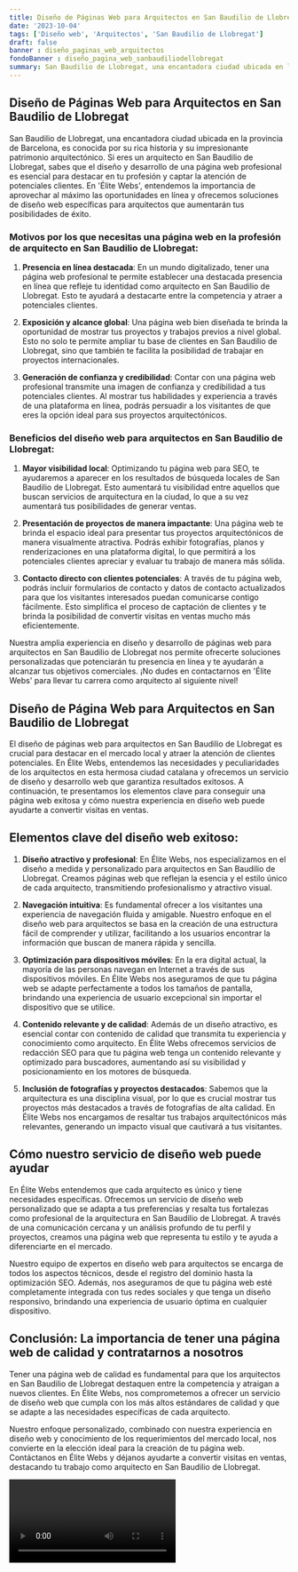 ```yaml
---
title: Diseño de Páginas Web para Arquitectos en San Baudilio de Llobregat
date: '2023-10-04'
tags: ['Diseño web', 'Arquitectos', 'San Baudilio de Llobregat']
draft: false
banner : diseño_paginas_web_arquitectos
fondoBanner : diseño_pagina_web_sanbaudiliodellobregat
summary: San Baudilio de Llobregat, una encantadora ciudad ubicada en la provincia de Barcelona, es conocida por su rica historia y su impresionante patrimonio arquitectónico. Si eres un arquitecto en San Baudilio de Llobregat, sabes que el diseño y desarrollo de una página web profesional es esencial para destacar en tu profesión y captar la atención de potenciales clientes. En 'Élite Webs', entendemos la importancia de aprovechar al máximo las oportunidades en línea y ofrecemos soluciones de diseño web específicas para arquitectos que aumentarán tus posibilidades de éxito.
---
```


## Diseño de Páginas Web para Arquitectos en San Baudilio de Llobregat

San Baudilio de Llobregat, una encantadora ciudad ubicada en la provincia de Barcelona, es conocida por su rica historia y su impresionante patrimonio arquitectónico. Si eres un arquitecto en San Baudilio de Llobregat, sabes que el diseño y desarrollo de una página web profesional es esencial para destacar en tu profesión y captar la atención de potenciales clientes. En 'Élite Webs', entendemos la importancia de aprovechar al máximo las oportunidades en línea y ofrecemos soluciones de diseño web específicas para arquitectos que aumentarán tus posibilidades de éxito.

### Motivos por los que necesitas una página web en la profesión de arquitecto en San Baudilio de Llobregat:

1. **Presencia en línea destacada**: En un mundo digitalizado, tener una página web profesional te permite establecer una destacada presencia en línea que refleje tu identidad como arquitecto en San Baudilio de Llobregat. Esto te ayudará a destacarte entre la competencia y atraer a potenciales clientes.

2. **Exposición y alcance global**: Una página web bien diseñada te brinda la oportunidad de mostrar tus proyectos y trabajos previos a nivel global. Esto no solo te permite ampliar tu base de clientes en San Baudilio de Llobregat, sino que también te facilita la posibilidad de trabajar en proyectos internacionales.

3. **Generación de confianza y credibilidad**: Contar con una página web profesional transmite una imagen de confianza y credibilidad a tus potenciales clientes. Al mostrar tus habilidades y experiencia a través de una plataforma en línea, podrás persuadir a los visitantes de que eres la opción ideal para sus proyectos arquitectónicos.

### Beneficios del diseño web para arquitectos en San Baudilio de Llobregat:

1. **Mayor visibilidad local**: Optimizando tu página web para SEO, te ayudaremos a aparecer en los resultados de búsqueda locales de San Baudilio de Llobregat. Esto aumentará tu visibilidad entre aquellos que buscan servicios de arquitectura en la ciudad, lo que a su vez aumentará tus posibilidades de generar ventas.

2. **Presentación de proyectos de manera impactante**: Una página web te brinda el espacio ideal para presentar tus proyectos arquitectónicos de manera visualmente atractiva. Podrás exhibir fotografías, planos y renderizaciones en una plataforma digital, lo que permitirá a los potenciales clientes apreciar y evaluar tu trabajo de manera más sólida.

3. **Contacto directo con clientes potenciales**: A través de tu página web, podrás incluir formularios de contacto y datos de contacto actualizados para que los visitantes interesados puedan comunicarse contigo fácilmente. Esto simplifica el proceso de captación de clientes y te brinda la posibilidad de convertir visitas en ventas mucho más eficientemente.

Nuestra amplia experiencia en diseño y desarrollo de páginas web para arquitectos en San Baudilio de Llobregat nos permite ofrecerte soluciones personalizadas que potenciarán tu presencia en línea y te ayudarán a alcanzar tus objetivos comerciales. ¡No dudes en contactarnos en 'Élite Webs' para llevar tu carrera como arquitecto al siguiente nivel!

<GifSeo />

<Cta />

## Diseño de Página Web para Arquitectos en San Baudilio de Llobregat

El diseño de páginas web para arquitectos en San Baudilio de Llobregat es crucial para destacar en el mercado local y atraer la atención de clientes potenciales. En Élite Webs, entendemos las necesidades y peculiaridades de los arquitectos en esta hermosa ciudad catalana y ofrecemos un servicio de diseño y desarrollo web que garantiza resultados exitosos. A continuación, te presentamos los elementos clave para conseguir una página web exitosa y cómo nuestra experiencia en diseño web puede ayudarte a convertir visitas en ventas.

## Elementos clave del diseño web exitoso:

1. **Diseño atractivo y profesional**: En Élite Webs, nos especializamos en el diseño a medida y personalizado para arquitectos en San Baudilio de Llobregat. Creamos páginas web que reflejan la esencia y el estilo único de cada arquitecto, transmitiendo profesionalismo y atractivo visual.

2. **Navegación intuitiva**: Es fundamental ofrecer a los visitantes una experiencia de navegación fluida y amigable. Nuestro enfoque en el diseño web para arquitectos se basa en la creación de una estructura fácil de comprender y utilizar, facilitando a los usuarios encontrar la información que buscan de manera rápida y sencilla.

3. **Optimización para dispositivos móviles**: En la era digital actual, la mayoría de las personas navegan en Internet a través de sus dispositivos móviles. En Élite Webs nos aseguramos de que tu página web se adapte perfectamente a todos los tamaños de pantalla, brindando una experiencia de usuario excepcional sin importar el dispositivo que se utilice.

4. **Contenido relevante y de calidad**: Además de un diseño atractivo, es esencial contar con contenido de calidad que transmita tu experiencia y conocimiento como arquitecto. En Élite Webs ofrecemos servicios de redacción SEO para que tu página web tenga un contenido relevante y optimizado para buscadores, aumentando así su visibilidad y posicionamiento en los motores de búsqueda.

5. **Inclusión de fotografías y proyectos destacados**: Sabemos que la arquitectura es una disciplina visual, por lo que es crucial mostrar tus proyectos más destacados a través de fotografías de alta calidad. En Élite Webs nos encargamos de resaltar tus trabajos arquitectónicos más relevantes, generando un impacto visual que cautivará a tus visitantes.

## Cómo nuestro servicio de diseño web puede ayudar

En Élite Webs entendemos que cada arquitecto es único y tiene necesidades específicas. Ofrecemos un servicio de diseño web personalizado que se adapta a tus preferencias y resalta tus fortalezas como profesional de la arquitectura en San Baudilio de Llobregat. A través de una comunicación cercana y un análisis profundo de tu perfil y proyectos, creamos una página web que representa tu estilo y te ayuda a diferenciarte en el mercado.

Nuestro equipo de expertos en diseño web para arquitectos se encarga de todos los aspectos técnicos, desde el registro del dominio hasta la optimización SEO. Además, nos aseguramos de que tu página web esté completamente integrada con tus redes sociales y que tenga un diseño responsivo, brindando una experiencia de usuario óptima en cualquier dispositivo.

## Conclusión: La importancia de tener una página web de calidad y contratarnos a nosotros

Tener una página web de calidad es fundamental para que los arquitectos en San Baudilio de Llobregat destaquen entre la competencia y atraigan a nuevos clientes. En Élite Webs, nos comprometemos a ofrecer un servicio de diseño web que cumpla con los más altos estándares de calidad y que se adapte a las necesidades específicas de cada arquitecto.

Nuestro enfoque personalizado, combinado con nuestra experiencia en diseño web y conocimiento de los requerimientos del mercado local, nos convierte en la elección ideal para la creación de tu página web. Contáctanos en Élite Webs y déjanos ayudarte a convertir visitas en ventas, destacando tu trabajo como arquitecto en San Baudilio de Llobregat.

<Video />

<CtaBot job='Arquitectos' city='San Baudilio de Llobregat'/>

<Gmaps query='San Baudilio de Llobregat+españa+maps' />
